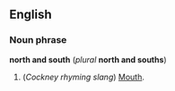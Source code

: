 ==English==
===Noun phrase===
'''north and south''' (''plural'' '''north and souths''')

#(''Cockney rhyming slang'') [[Mouth]].